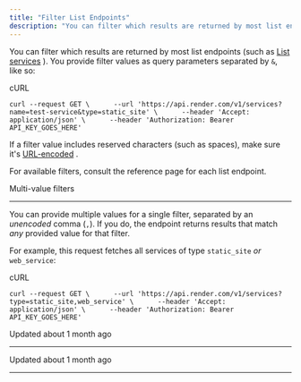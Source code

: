 ```yaml
---
title: "Filter List Endpoints"
description: "You can filter which results are returned by most list endpoints (such as List services). You provide filter values as query parameters separated by &."
---
```

You can filter which results are returned by most list endpoints (such as [List services](https://render-api.readme.io/reference/get-services)
). You provide filter values as query parameters separated by `&`, like so:

cURL

`curl --request GET \      --url 'https://api.render.com/v1/services?name=test-service&type=static_site' \      --header 'Accept: application/json' \      --header 'Authorization: Bearer API_KEY_GOES_HERE'`

If a filter value includes reserved characters (such as spaces), make sure it's [URL-encoded](https://developer.mozilla.org/en-US/docs/Glossary/Percent-encoding)
.

For available filters, consult the reference page for each list endpoint.

Multi-value filters

[](#multi-value-filters)

------------------------------------------------

You can provide multiple values for a single filter, separated by an _unencoded_ comma (`,`). If you do, the endpoint returns results that match _any_ provided value for that filter.

For example, this request fetches all services of type `static_site` _or_ `web_service`:

cURL

`curl --request GET \      --url 'https://api.render.com/v1/services?type=static_site,web_service' \      --header 'Accept: application/json' \      --header 'Authorization: Bearer API_KEY_GOES_HERE'`

  

Updated about 1 month ago

* * *

Updated about 1 month ago

* * *